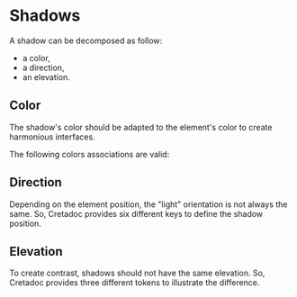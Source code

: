 
<Meta of={ShadowsStories} />

# Shadows

A shadow can be decomposed as follow:

- a color,
- a direction,
- an elevation.

## Color

The shadow's color should be adapted to the element's color to create harmonious interfaces.

<Story of={ShadowsStories.ColorDirectives} />

The following colors associations are valid:

<Story of={ShadowsStories.Color} />

## Direction

Depending on the element position, the "light" orientation is not always the same. So, Cretadoc provides six different keys to define the shadow position.

<Story of={ShadowsStories.Direction} />

## Elevation

To create contrast, shadows should not have the same elevation. So, Cretadoc provides three different tokens to illustrate the difference.

<Story of={ShadowsStories.Elevation} />
